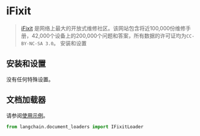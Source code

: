 # iFixit

>[iFixit](https://www.ifixit.com) 是网络上最大的开放式维修社区。该网站包含将近100,000份维修手册，42,000个设备上的200,000个问题和答案，所有数据的许可证均为`CC-BY-NC-SA 3.0`。
> 安装和设置

## 安装和设置

没有任何特殊设置。

## 文档加载器

请参阅[使用示例](/docs/modules/data_connection/document_loaders/integrations/ifixit.html)。

```python
from langchain.document_loaders import IFixitLoader
```
